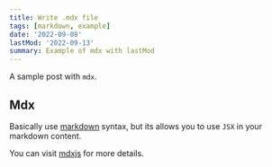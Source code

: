 ```yaml
---
title: Write .mdx file
tags: [markdown, example]
date: '2022-09-08'
lastMod: '2022-09-13'
summary: Example of mdx with lastMod
---
```


A sample post with `mdx`.

## Mdx

Basically use [markdown](https://www.markdownguide.org/) syntax, but its allows you to use `JSX` in your markdown content.

You can visit [mdxjs](https://mdxjs.com/) for more details.

